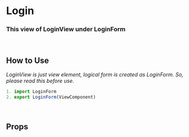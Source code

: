
<Meta title="Form/Login" component={LoginView} />

# Login


### This view of LoginView under LoginForm
<Preview>
  <Story name="Login">
    <LoginView
      onSubmit="function"
      onSucces="function"
      onError="function"
      errorMessage="object"
    />
  </Story>
</Preview>

<br />

## How to Use
_LoginView is just view element, logical form is created as LoginForm. So, please read this before use._


```js
1. import LoginForm
2. export LoginForm(ViewComponent)
```

<br />

## Props
<Props of={LoginView} />
